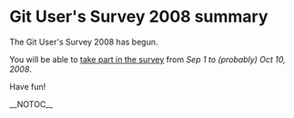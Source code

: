 = Git User's Survey 2008 summary =

The Git User's Survey 2008 has begun.

You will be able to [http://www.survs.com/survey?id=M3PIVU72&channel=2WXE4BVTW8 take part in the survey] from <i>Sep 1 to (probably) Oct 10, 2008</i>.

Have fun!

__NOTOC__